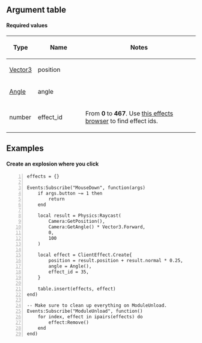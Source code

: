 {{Lua/Function |
  returns = [[Lua/Client/ClientEffect|ClientEffect]] |
  prototype = ClientEffect.Create(table {{arg|arguments}}) |
}}

==Argument table==

====Required values====

{{Lua/Table_Prefix}}
{| {{Lua/Table_Header}}
!width="60" | Type
!width="150" | Name
!width="480" | Notes
|-
| [[Lua/Shared/Vector3|Vector3]]
| position
| 
|-
| [[Lua/Shared/Angle|Angle]]
| angle
| 
|-
| number
| effect_id
| From '''0''' to '''467'''. Use [https://github.com/Jman100/jc2mp-effectsbrowser this effects browser] to find effect ids.
|} {{Lua/Table_Suffix}}

==Examples==

====Create an explosion where you click====

<syntaxhighlight line highlight="15-19">
effects = {}

Events:Subscribe("MouseDown", function(args)
	if args.button ~= 1 then
		return
	end
	
	local result = Physics:Raycast(
		Camera:GetPosition(),
		Camera:GetAngle() * Vector3.Forward,
		0,
		100
	)
	
	local effect = ClientEffect.Create{
		position = result.position + result.normal * 0.25,
		angle = Angle(),
		effect_id = 35,
	}
	
	table.insert(effects, effect)
end)

-- Make sure to clean up everything on ModuleUnload.
Events:Subscribe("ModuleUnload", function()
	for index, effect in ipairs(effects) do
		effect:Remove()
	end
end)
</syntaxhighlight>
